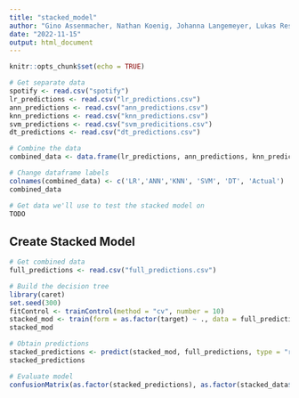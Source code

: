 ```yaml
---
title: "stacked_model"
author: "Gino Assenmacher, Nathan Koenig, Johanna Langemeyer, Lukas Resch, Ben Roemer"
date: "2022-11-15"
output: html_document
---
```


```r
knitr::opts_chunk$set(echo = TRUE)
```

```r
# Get separate data
spotify <- read.csv("spotify")
lr_predictions <- read.csv("lr_predictions.csv")
ann_predictions <- read.csv("ann_predictions.csv")
knn_predictions <- read.csv("knn_predictions.csv")
svm_predictions <- read.csv("svm_predicitions.csv")
dt_predictions <- read.csv("dt_predictions.csv")

# Combine the data
combined_data <- data.frame(lr_predictions, ann_predictions, knn_predictions, svm_predictions, dt_predictions, spotify$target)

# Change dataframe labels
colnames(combined_data) <- c('LR','ANN','KNN', 'SVM', 'DT', 'Actual')
combined_data

# Get data we'll use to test the stacked model on
TODO
```


## Create Stacked Model

```r
# Get combined data
full_predictions <- read.csv("full_predictions.csv")

# Build the decision tree
library(caret)
set.seed(300)
fitControl <- trainControl(method = "cv", number = 10)
stacked_mod <- train(form = as.factor(target) ~ ., data = full_predictions, trControl = fitControl, method = "C5.0")
stacked_mod

# Obtain predictions
stacked_predictions <- predict(stacked_mod, full_predictions, type = "raw")
stacked_predictions

# Evaluate model
confusionMatrix(as.factor(stacked_predictions), as.factor(stacked_data$target), positive = "1")
```



